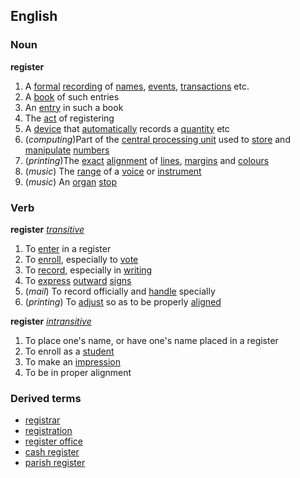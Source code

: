 ==English==
===Noun===
'''register'''
#A [[formal]] [[record]]ing of [[name]]s, [[event]]s, [[transaction]]s etc.
#A [[book]] of such entries
#An [[entry]] in such a book
#The [[act]] of registering
#A [[device]] that [[automatically]] records a [[quantity]] etc
#(''computing'')Part of the [[central processing unit]] used to [[store]] and [[manipulate]] [[number]]s
#(''printing'')The [[exact]] [[alignment]] of [[line]]s, [[margin]]s and [[colour]]s
#(''music'') The [[range]] of a [[voice]] or [[instrument]]
#(''music'') An [[organ]] [[stop]]
===Verb===
'''register''' ''[[transitive]]''
#To [[enter]] in a register
#To [[enroll]], especially to [[vote]]
#To [[record]], especially in [[writing]]
#To [[express]] [[outward]] [[sign]]s
#(''mail'') To record officially and [[handle]] specially
#(''printing'') To [[adjust]] so as to be properly [[align]]ed
'''register''' ''[[intransitive]]''
#To place one's name, or have one's name placed in a register
#To enroll as a [[student]]
#To make an [[impression]]
#To be in proper alignment
===Derived terms===
*[[registrar]]
*[[registration]]
*[[register office]]
*[[cash register]]
*[[parish register]]